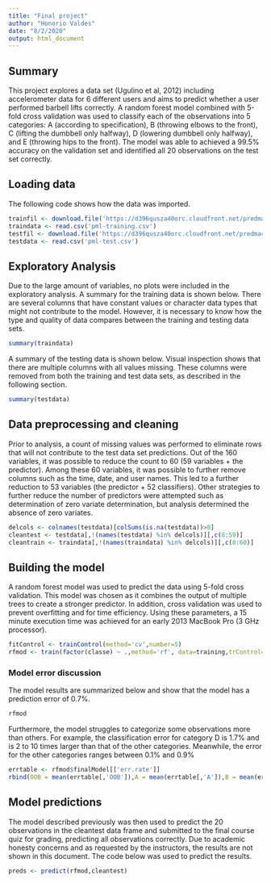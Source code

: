```yaml
---
title: "Final project"
author: "Honorio Valdes"
date: "8/2/2020"
output: html_document
---
```


## Summary
This project explores a data set (Ugulino et al, 2012) including accelerometer data for 6 different users and aims to predict whether a user performed barbell lifts correctly. A random forest model combined with 5-fold cross validation was used to classify each of the observations into 5 categories: A (according to specification), B (throwing elbows to the front), C (lifting the dumbbell only halfway), D (lowering dumbbell only halfway), and E (throwing hips to the front). The model was able to achieved a 99.5% accuracy on the validation set and identified all 20 observations on the test set correctly.

## Loading data
The following code shows how the data was imported.
```r
trainfil <- download.file('https://d396qusza40orc.cloudfront.net/predmachlearn/pml-training.csv','pml-training.csv')
traindata <- read.csv('pml-training.csv')
testfil <- download.file('https://d396qusza40orc.cloudfront.net/predmachlearn/pml-testing.csv','pml-test.csv')
testdata <- read.csv('pml-test.csv')
```

## Exploratory Analysis
Due to the large amount of variables, no plots were included in the exploratory analysis. A summary for the training data is shown below. There are several columns that have constant values or character data types that might not contribute to the model. However, it is necessary to know how the type and quality of data compares between the training and testing data sets.
```r
summary(traindata)
```

A summary of the testing data is shown below. Visual inspection shows that there are multiple columns with all values missing. These columns were removed from both the training and test data sets, as described in the following section.
```r
summary(testdata)
```

## Data preprocessing and cleaning
Prior to analysis, a count of missing values was performed to eliminate rows that will not contribute to the test data set predictions. Out of the 160 variables, it was possible to reduce the count to 60 (59 variables + the predictor). Among these 60 variables, it was possible to further remove columns such as the time, date, and user names. This led to a further reduction to 53 variables (the predictor + 52 classifiers). Other strategies to further reduce the number of predictors were attempted such as determination of zero variate determination, but analysis determined the absence of zero variates. 
```r
delcols <- colnames(testdata)[colSums(is.na(testdata))>0]
cleantest <- testdata[,!(names(testdata) %in% delcols)][,c(8:59)]
cleantrain <- traindata[,!(names(traindata) %in% delcols)][,c(8:60)]
```

## Building the model
A random forest model was used to predict the data using 5-fold cross validation. This model was chosen as it combines the output of multiple trees to create a stronger predictor. In addition, cross validation was used to prevent overfitting and for time efficiency. Using these parameters, a 15 minute execution time was achieved for an early 2013 MacBook Pro (3 GHz processor).
```r
fitControl <- trainControl(method='cv',number=5)
rfmod <- train(factor(classe) ~ .,method='rf', data=training,trControl=fitControl,verbose=FALSE)
```

### Model error discussion
The model results are summarized below and show that the model has a prediction error of 0.7%. 
```r
rfmod
```

Furthermore, the model struggles to categorize some observations more than others. For example, the classification error for category D is 1.7% and is 2 to 10 times larger than that of the other categories. Meanwhile, the error for the other categories ranges between 0.1% and 0.9%
```r
errtable <- rfmod$finalModel[['err.rate']]
rbind(OOB = mean(errtable[,'OOB']),A = mean(errtable[,'A']),B = mean(errtable[,'B']),C = mean(errtable[,'C']),D = mean(errtable[,'D']),E = mean(errtable[,'E']))
```

## Model predictions
The model described previously was then used to predict the 20 observations in the cleantest data frame and submitted to the final course quiz for grading, predicting all observations correctly. Due to academic honesty concerns and as requested by the instructors, the results are not shown in this document. The code below was used to predict the results.
```r
preds <- predict(rfmod,cleantest)
```
